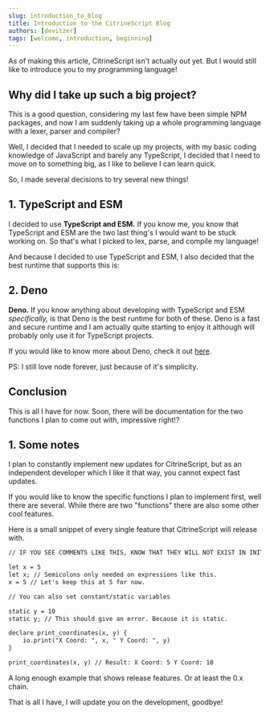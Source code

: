 ```yaml
---
slug: introduction_to_blog
title: Introduction to the CitrineScript Blog
authors: [devitzer]
tags: [welcome, introduction, beginning]
---
```


As of making this article, CitrineScript isn't actually out yet. But I would still like to introduce you to my programming language!

## Why did I take up such a big project?

This is a good question, considering my last few have been simple NPM packages, and now I am suddenly taking up a whole programming language with a lexer, parser and compiler?

Well, I decided that I needed to scale up my projects, with my basic coding knowledge of JavaScript and barely any TypeScript, I decided that I need to move on to something big, as I like to believe I can learn quick.

So, I made several decisions to try several new things!

## 1. TypeScript and ESM

I decided to use **TypeScript and ESM.** If you know me, you know that TypeScript and ESM are the two last thing's I would want to be stuck working on. So that's what I picked to lex, parse, and compile my language!

And because I decided to use TypeScript and ESM, I also decided that the best runtime that supports this is:

## 2. Deno

**Deno.** If you know anything about developing with TypeScript and ESM *specifically,* is that Deno is the best runtime for both of these. 
Deno is a fast and secure runtime and I am actually quite starting to enjoy it although will probably only use it for TypeScript projects.

If you would like to know more about Deno, check it out [here](https://deno.land).

PS: I still love node forever, just because of it's simplicity.

## Conclusion

This is all I have for now. Soon, there will be documentation for the two functions I plan to come out with, impressive right!?

## 1. Some notes

I plan to constantly implement new updates for CitrineScript, but as an independent developer which I like it that way, you cannot expect fast updates.

If you would like to know the specific functions I plan to implement first, well there are several. While there are two "functions" there are also some other cool features.

Here is a small snippet of every single feature that CitrineScript will release with.

```txt title="example.ob"
// IF YOU SEE COMMENTS LIKE THIS, KNOW THAT THEY WILL NOT EXIST IN INITIAL RELEASE

let x = 5
let x; // Semicolons only needed on expressions like this.
x = 5 // Let's keep this at 5 for now.

// You can also set constant/static variables

static y = 10
static y; // This should give an error. Because it is static.

declare print_coordinates(x, y) {
    io.print("X Coord: ", x, " Y Coord: ", y)
}

print_coordinates(x, y) // Result: X Coord: 5 Y Coord: 10
```

A long enough example that shows release features. Or at least the 0.x chain.

That is all I have, I will update you on the development, goodbye!